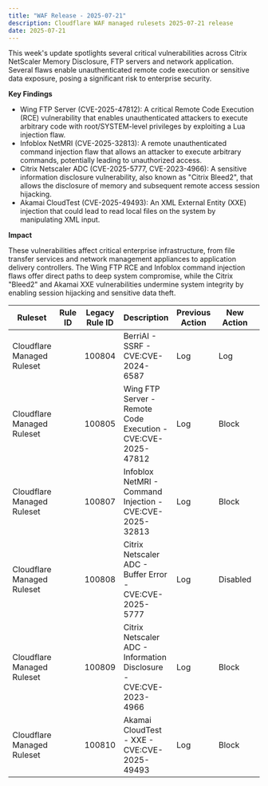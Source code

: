 ```yaml
---
title: "WAF Release - 2025-07-21"
description: Cloudflare WAF managed rulesets 2025-07-21 release
date: 2025-07-21
---
```



This week's update spotlights several critical vulnerabilities across Citrix NetScaler Memory Disclosure, FTP servers and network application. Several flaws enable unauthenticated remote code execution or sensitive data exposure, posing a significant risk to enterprise security.

**Key Findings**

- Wing FTP Server (CVE-2025-47812): A critical Remote Code Execution (RCE) vulnerability that enables unauthenticated attackers to execute arbitrary code with root/SYSTEM-level privileges by exploiting a Lua injection flaw.
- Infoblox NetMRI (CVE-2025-32813): A remote unauthenticated command injection flaw that allows an attacker to execute arbitrary commands, potentially leading to unauthorized access.
- Citrix Netscaler ADC (CVE-2025-5777, CVE-2023-4966): A sensitive information disclosure vulnerability, also known as "Citrix Bleed2", that allows the disclosure of memory and subsequent remote access session hijacking.
- Akamai CloudTest (CVE-2025-49493): An XML External Entity (XXE) injection that could lead to read local files on the system by manipulating XML input.

**Impact**

These vulnerabilities affect critical enterprise infrastructure, from file transfer services and network management appliances to application delivery controllers. The Wing FTP RCE and Infoblox command injection flaws offer direct paths to deep system compromise, while the Citrix "Bleed2" and Akamai XXE vulnerabilities undermine system integrity by enabling session hijacking and sensitive data theft.

<table style="width: 100%">
	<thead>
		<tr>
			<th>Ruleset</th>
			<th>Rule ID</th>
			<th>Legacy Rule ID</th>
			<th>Description</th>
			<th>Previous Action</th>
			<th>New Action</th>
			<th>Comments</th>
		</tr>
	</thead>
	<tbody>
		<tr>
			<td>Cloudflare Managed Ruleset</td>
			<td>
				<RuleID id="6ab3bd3b58fb4325ac2d3cc73461ec9e" />
			</td>
			<td>100804</td>
			<td>BerriAI - SSRF - CVE:CVE-2024-6587</td>
			<td>Log</td>
			<td>Log</td>
			<td>This is a New Detection</td>
		</tr>
		<tr>
			<td>Cloudflare Managed Ruleset</td>
			<td>
				<RuleID id="0e17d8761f1a47d5a744a75b5199b58a" />
			</td>
			<td>100805</td>
			<td>Wing FTP Server - Remote Code Execution - CVE:CVE-2025-47812</td>
			<td>Log</td>
			<td>Block</td>
			<td>This is a New Detection</td>
		</tr>
		<tr>
			<td>Cloudflare Managed Ruleset</td>
			<td>
				<RuleID id="81ace5a851214a2f9c58a1e7919a91a4" />
			</td>
			<td>100807</td>
			<td>Infoblox NetMRI - Command Injection - CVE:CVE-2025-32813</td>
			<td>Log</td>
			<td>Block</td>
			<td>This is a New Detection</td>
		</tr>
		<tr>
			<td>Cloudflare Managed Ruleset</td>
			<td>
				<RuleID id="cd8fa74e8f6f476c9380ae217899130f" />
			</td>
			<td>100808</td>
			<td>Citrix Netscaler ADC - Buffer Error - CVE:CVE-2025-5777</td>
			<td>Log</td>
			<td>Disabled</td>
			<td>This is a New Detection</td>
		</tr>
		<tr>
			<td>Cloudflare Managed Ruleset</td>
			<td>
				<RuleID id="e012c7bece304a1daf80935ed1cf8e08" />
			</td>
			<td>100809</td>
			<td>Citrix Netscaler ADC - Information Disclosure - CVE:CVE-2023-4966</td>
			<td>Log</td>
			<td>Block</td>
			<td>This is a New Detection</td>
		</tr>
		<tr>
			<td>Cloudflare Managed Ruleset</td>
			<td>
				<RuleID id="5d348a573a834ffd968faffc6e70469f" />
			</td>
			<td>100810</td>
			<td>Akamai CloudTest - XXE - CVE:CVE-2025-49493</td>
			<td>Log</td>
			<td>Block</td>
			<td>This is a New Detection</td>
		</tr>
	</tbody>
</table>

